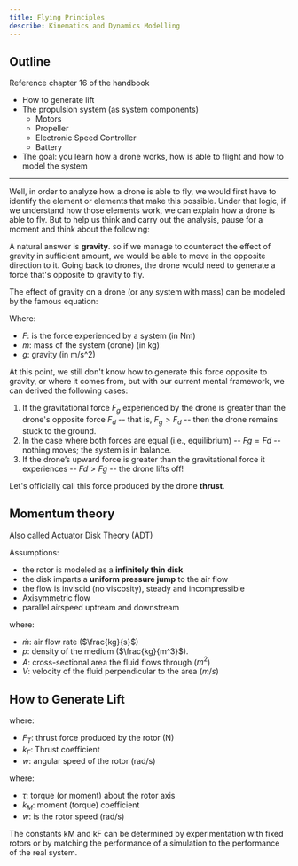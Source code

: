 ```yaml
---
title: Flying Principles
describe: Kinematics and Dynamics Modelling
---
```


## Outline

Reference chapter 16 of the handbook

- How to generate lift
- The propulsion system (as system components)
    - Motors
    - Propeller
    - Electronic Speed Controller
    - Battery
- The goal: you learn how a drone works, how is able to flight and how to model the system

---
<Think
    note="How is a drone able to fly?"
/>

Well, in order to analyze how a drone is able to fly, we would first have to identify the element or elements that make this possible. Under that logic, if we understand how those elements work, we can explain how a drone is able to fly. But to help us think and carry out the analysis, pause for a moment and think about the following:

<Think
    note="What does it mean to fly or, at best, hover? What keeps us “stuck to the ground”? And why do we fall back down when we jump?"
/>

A natural answer is **gravity**. so if we manage to counteract the effect of gravity in sufficient amount, we would be able to move in the opposite direction to it. Going back to drones, the drone would need to generate a force that's opposite to gravity to fly.

The effect of gravity on a drone (or any system with mass) can be modeled by the famous equation:

<Equation
    formula="F_g = m g"
    description="Effect of gravity in a system."
/>
Where:
- $F$: is the force experienced by a system (in Nm)
- $m$: mass of the system (drone) (in kg)
- $g$: gravity (in m/s^2)

At this point, we still don't know how to generate this force opposite to gravity, or where it comes from, but with our current mental framework, we can derived the following cases:
1. If the gravitational force $F_g$ experienced by the drone is greater than the drone's opposite force $F_d$ -- that is, $F_g > F_d$ -- then the drone remains stuck to the ground.
2. In the case where both forces are equal (i.e., equilibrium) -- $Fg = Fd$  -- nothing moves; the system is in balance.
3. If the drone’s upward force is greater than the gravitational force it experiences -- $Fd > Fg$ -- the drone lifts off!

Let's officially call this force produced by the drone **thrust**.

<Drawio
    file="drones-principles.drawio"
    page="1"
    description=""
/>

## Momentum theory

Also called Actuator Disk Theory (ADT)

Assumptions:
- the rotor is modeled as a **infinitely thin disk**
- the disk imparts a **uniform pressure jump** to the air flow
- the flow is inviscid (no viscosity), steady and incompressible
- Axisymmetric flow
- parallel airspeed uptream and downstream


<Equation
    formula="\dot{m}=p A V"
    description="Air flow rate"
/>

where:
- $\dot{m}$: air flow rate ($\frac{kg}{s}$)
- $p$: density of the medium ($\frac{kg}{m^3}$).
- $A$: cross-sectional area the fluid flows through ($m^2$)
- $V$: velocity of the fluid perpendicular to the area ($m/s$)

## How to Generate Lift

<Equation
    formula="F_{T} = k_{F} w^2"
    description="Thrust force (lifting force)"
/>

where:
- $F_{T}$: thrust force produced by the rotor (N)
- $k_{F}$: Thrust coefficient
- $w$: angular speed of the rotor (rad/s)

<Equation
    formula="\tau = k_{M} w^2"
    description="Torque"
/>

where:
- $\tau$: torque (or moment) about the rotor axis
- $k_{M}$: moment (torque) coefficient
- $w$: is the rotor speed (rad/s)

The constants kM and kF can be determined by experimentation with fixed rotors or by matching the performance of a simulation to the performance of the real system.

